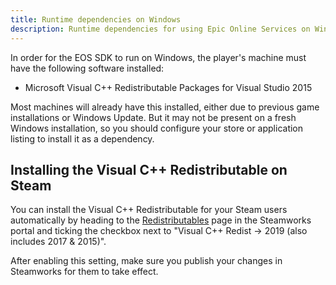 ```yaml
---
title: Runtime dependencies on Windows
description: Runtime dependencies for using Epic Online Services on Windows.
---
```


In order for the EOS SDK to run on Windows, the player's machine must have the following software installed:

- Microsoft Visual C++ Redistributable Packages for Visual Studio 2015

Most machines will already have this installed, either due to previous game installations or Windows Update. But it may not be present on a fresh Windows installation, so you should configure your store or application listing to install it as a dependency.

## Installing the Visual C++ Redistributable on Steam

You can install the Visual C++ Redistributable for your Steam users automatically by heading to the [Redistributables](https://partner.steamgames.com/apps/installer/) page in the Steamworks portal and ticking the checkbox next to "Visual C++ Redist -> 2019 (also includes 2017 & 2015)".

After enabling this setting, make sure you publish your changes in Steamworks for them to take effect.
